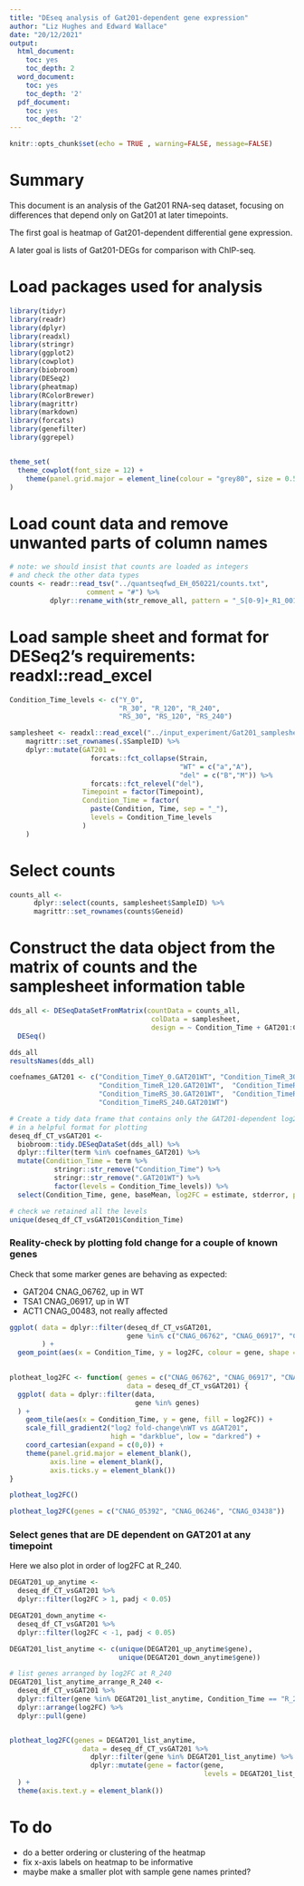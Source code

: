 ```yaml
---
title: "DEseq analysis of Gat201-dependent gene expression"
author: "Liz Hughes and Edward Wallace"
date: "20/12/2021"
output:
  html_document:
    toc: yes
    toc_depth: 2
  word_document:
    toc: yes
    toc_depth: '2'
  pdf_document:
    toc: yes
    toc_depth: '2'
---
```


```r
knitr::opts_chunk$set(echo = TRUE , warning=FALSE, message=FALSE)
```

# Summary

This document is an analysis of the Gat201 RNA-seq dataset, focusing on differences that depend only on Gat201 at later timepoints.

The first goal is heatmap of Gat201-dependent differential gene expression.

A later goal is lists of Gat201-DEGs for comparison with ChIP-seq.

# Load packages used for analysis

```r

library(tidyr)
library(readr)
library(dplyr)
library(readxl)
library(stringr)
library(ggplot2)
library(cowplot)
library(biobroom)
library(DESeq2)
library(pheatmap)
library(RColorBrewer)
library(magrittr)
library(markdown)
library(forcats)
library(genefilter)
library(ggrepel)


theme_set(
  theme_cowplot(font_size = 12) +
    theme(panel.grid.major = element_line(colour = "grey80", size = 0.5))
)

```


# Load count data and remove unwanted parts of column names

```r
# note: we should insist that counts are loaded as integers
# and check the other data types
counts <- readr::read_tsv("../quantseqfwd_EH_050221/counts.txt",
                   comment = "#") %>% 
          dplyr::rename_with(str_remove_all, pattern = "_S[0-9]+_R1_001_aln.bam")

```


# Load sample sheet and format for DESeq2's requirements: readxl::read_excel

```r

Condition_Time_levels <- c("Y_0", 
                           "R_30", "R_120", "R_240",
                           "RS_30", "RS_120", "RS_240") 

samplesheet <- readxl::read_excel("../input_experiment/Gat201_samplesheet.xlsx") %>%
    magrittr::set_rownames(.$SampleID) %>%
    dplyr::mutate(GAT201 = 
                    forcats::fct_collapse(Strain, 
                                          "WT" = c("a","A"), 
                                          "del" = c("B","M")) %>% 
                    forcats::fct_relevel("del"),
                  Timepoint = factor(Timepoint),
                  Condition_Time = factor(
                    paste(Condition, Time, sep = "_"),
                    levels = Condition_Time_levels
                  )
    )

```

# Select counts

```r

counts_all <-
      dplyr::select(counts, samplesheet$SampleID) %>%
      magrittr::set_rownames(counts$Geneid)

```

# Construct the data object from the matrix of counts and the samplesheet information table

```r

dds_all <- DESeqDataSetFromMatrix(countData = counts_all,
                                   colData = samplesheet,
                                   design = ~ Condition_Time + GAT201:Condition_Time - 1 ) %>%
  DESeq()

dds_all
resultsNames(dds_all)
```

```r
coefnames_GAT201 <- c("Condition_TimeY_0.GAT201WT", "Condition_TimeR_30.GAT201WT",
                      "Condition_TimeR_120.GAT201WT",  "Condition_TimeR_240.GAT201WT",
                      "Condition_TimeRS_30.GAT201WT",  "Condition_TimeRS_120.GAT201WT",
                      "Condition_TimeRS_240.GAT201WT")

# Create a tidy data frame that contains only the GAT201-dependent log2FC
# in a helpful format for plotting
deseq_df_CT_vsGAT201 <- 
  biobroom::tidy.DESeqDataSet(dds_all) %>%
  dplyr::filter(term %in% coefnames_GAT201) %>%
  mutate(Condition_Time = term %>%
           stringr::str_remove("Condition_Time") %>%
           stringr::str_remove(".GAT201WT") %>%
           factor(levels = Condition_Time_levels)) %>%
  select(Condition_Time, gene, baseMean, log2FC = estimate, stderror, padj = p.adjusted)

# check we retained all the levels
unique(deseq_df_CT_vsGAT201$Condition_Time)
```

### Reality-check by plotting fold change for a couple of known genes

Check that some marker genes are behaving as expected:

- GAT204 CNAG_06762, up in WT
- TSA1 CNAG_06917, up in WT
- ACT1 CNAG_00483, not really affected

```r

ggplot( data = dplyr::filter(deseq_df_CT_vsGAT201, 
                             gene %in% c("CNAG_06762", "CNAG_06917", "CNAG_00483"))
        ) +
  geom_point(aes(x = Condition_Time, y = log2FC, colour = gene, shape = gene))
  
```

```r

plotheat_log2FC <- function( genes = c("CNAG_06762", "CNAG_06917", "CNAG_00483"),
                             data = deseq_df_CT_vsGAT201) {
  ggplot( data = dplyr::filter(data, 
                               gene %in% genes)
  ) +
    geom_tile(aes(x = Condition_Time, y = gene, fill = log2FC)) +
    scale_fill_gradient2("log2 fold-change\nWT vs ∆GAT201",
                         high = "darkblue", low = "darkred") +
    coord_cartesian(expand = c(0,0)) +
    theme(panel.grid.major = element_blank(),
          axis.line = element_blank(),
          axis.ticks.y = element_blank())
}

plotheat_log2FC()

plotheat_log2FC(genes = c("CNAG_05392", "CNAG_06246", "CNAG_03438"))
```

### Select genes that are DE dependent on GAT201 at any timepoint

Here we also plot in order of log2FC at R_240.

```r
DEGAT201_up_anytime <- 
  deseq_df_CT_vsGAT201 %>%
  dplyr::filter(log2FC > 1, padj < 0.05) 

DEGAT201_down_anytime <- 
  deseq_df_CT_vsGAT201 %>%
  dplyr::filter(log2FC < -1, padj < 0.05)

DEGAT201_list_anytime <- c(unique(DEGAT201_up_anytime$gene),
                           unique(DEGAT201_down_anytime$gene))

# list genes arranged by log2FC at R_240
DEGAT201_list_anytime_arrange_R_240 <- 
  deseq_df_CT_vsGAT201 %>%
  dplyr::filter(gene %in% DEGAT201_list_anytime, Condition_Time == "R_240") %>%
  dplyr::arrange(log2FC) %>%
  dplyr::pull(gene)


plotheat_log2FC(genes = DEGAT201_list_anytime, 
                  data = deseq_df_CT_vsGAT201 %>%
                    dplyr::filter(gene %in% DEGAT201_list_anytime) %>%
                    dplyr::mutate(gene = factor(gene, 
                                                levels = DEGAT201_list_anytime_arrange_R_240))
  ) + 
  theme(axis.text.y = element_blank())
```

# To do

- do a better ordering or clustering of the heatmap
- fix x-axis labels on heatmap to be informative
- maybe make a smaller plot with sample gene names printed?
